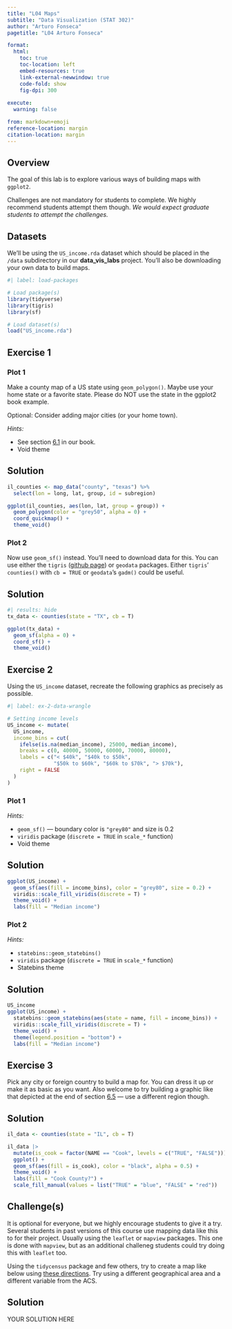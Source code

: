 ```yaml
---
title: "L04 Maps"
subtitle: "Data Visualization (STAT 302)" 
author: "Arturo Fonseca"
pagetitle: "L04 Arturo Fonseca"

format:
  html:
    toc: true
    toc-location: left
    embed-resources: true
    link-external-newwindow: true
    code-fold: show
    fig-dpi: 300
    
execute:
  warning: false

from: markdown+emoji
reference-location: margin
citation-location: margin 
---
```



## Overview

The goal of this lab is to explore various ways of building maps with `ggplot2`.

Challenges are not mandatory for students to complete. We highly recommend students attempt them though. *We would expect graduate students to attempt the challenges.*

## Datasets

We'll be using the `US_income.rda` dataset which should be placed in the `/data` subdirectory in our **data_vis_labs** project. You'll also be downloading your own data to build maps.

```r
#| label: load-packages

# Load package(s)
library(tidyverse)
library(tigris)
library(sf)

# Load dataset(s)
load("US_income.rda")
```

## Exercise 1

### Plot 1

Make a county map of a US state using `geom_polygon()`. Maybe use your home state or a favorite state. Please do NOT use the state in the ggplot2 book example. 

Optional: Consider adding major cities (or your home town).

*Hints:*

-   See section [6.1](https://ggplot2-book.org/maps.html#polygonmaps) in our book.
-   Void theme

::: {.callout-tip icon="false"}
## Solution

```r
il_counties <- map_data("county", "texas") %>% 
  select(lon = long, lat, group, id = subregion)

ggplot(il_counties, aes(lon, lat, group = group)) +
  geom_polygon(color = "grey50", alpha = 0) +
  coord_quickmap() +
  theme_void()
```
:::

### Plot 2

Now use `geom_sf()` instead. You'll need to download data for this. You can use either the `tigris` ([github page](https://github.com/walkerke/tigris)) or `geodata` packages. Either `tigris`' `counties()` with `cb = TRUE` or `geodata`'s `gadm()` could be useful.

::: {.callout-tip icon="false"}
## Solution

```r
#| results: hide
tx_data <- counties(state = "TX", cb = T)
```

```r
ggplot(tx_data) +
  geom_sf(alpha = 0) +
  coord_sf() +
  theme_void()
```
:::

## Exercise 2

Using the `US_income` dataset, recreate the following graphics as precisely as possible.

```r
#| label: ex-2-data-wrangle

# Setting income levels
US_income <- mutate(
  US_income,
  income_bins = cut(
    ifelse(is.na(median_income), 25000, median_income),
    breaks = c(0, 40000, 50000, 60000, 70000, 80000),
    labels = c("< $40k", "$40k to $50k", 
               "$50k to $60k", "$60k to $70k", "> $70k"),
    right = FALSE
  )
)
```

### Plot 1

*Hints:*

-   `geom_sf()` --- boundary color is `"grey80"` and size is 0.2
-   `viridis` package (`discrete = TRUE` in `scale_*` function)
-   Void theme

::: {.callout-tip icon="false"}
## Solution

```r
ggplot(US_income) +
  geom_sf(aes(fill = income_bins), color = "grey80", size = 0.2) +
  viridis::scale_fill_viridis(discrete = T) +
  theme_void() +
  labs(fill = "Median income")
```
:::

### Plot 2

*Hints:*

-   `statebins::geom_statebins()`
-   `viridis` package (`discrete = TRUE` in `scale_*` function)
-   Statebins theme

::: {.callout-tip icon="false"}
## Solution

```r
US_income
ggplot(US_income) +
  statebins::geom_statebins(aes(state = name, fill = income_bins)) +
  viridis::scale_fill_viridis(discrete = T) +
  theme_void() +
  theme(legend.position = "bottom") +
  labs(fill = "Median income")
```
:::

## Exercise 3

Pick any city or foreign country to build a map for. You can dress it up or make it as basic as you want. Also welcome to try building a graphic like that depicted at the end of section [6.5](https://ggplot2-book.org/maps.html#rastermaps) --- use a different region though.

::: {.callout-tip icon="false"}
## Solution

```r
il_data <- counties(state = "IL", cb = T)

il_data |>
  mutate(is_cook = factor(NAME == "Cook", levels = c("TRUE", "FALSE"))) |>
  ggplot() +
  geom_sf(aes(fill = is_cook), color = "black", alpha = 0.5) +
  theme_void() +
  labs(fill = "Cook County?") +
  scale_fill_manual(values = list("TRUE" = "blue", "FALSE" = "red"))
```
:::

## Challenge(s)

::: callout-important

<!-- Graduate students are required to complete this challenge. **It is optional for undergraduate students.** -->

It is optional for everyone, but we highly encourage students to give it a try. Several students in past versions of this course use mapping data like this to for their project. Usually using the `leaflet` or `mapview` packages. This one is done with `mapview`, but as an additional challeneg students could try doing this with `leaflet` too.

:::

Using the `tidycensus` package and few others, try to create a map like below using [these directions](https://walkerke.github.io/tidycensus/articles/spatial-data.html). Try using a different geographical area and a different variable from the ACS.

::: {.callout-tip icon="false"}
## Solution

YOUR SOLUTION HERE

:::

